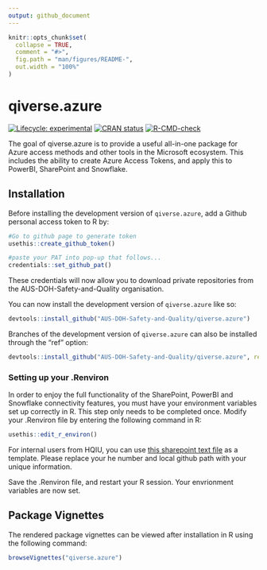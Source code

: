 ```yaml
---
output: github_document
---
```


<!-- README.md is generated from README.Rmd. Please edit that file -->

```r
knitr::opts_chunk$set(
  collapse = TRUE,
  comment = "#>",
  fig.path = "man/figures/README-",
  out.width = "100%"
)
```

# qiverse.azure

<!-- badges: start -->

[![Lifecycle: experimental](https://img.shields.io/badge/lifecycle-experimental-orange.svg)](https://lifecycle.r-lib.org/articles/stages.html#experimental) [![CRAN status](https://www.r-pkg.org/badges/version/qiverse.azure)](https://CRAN.R-project.org/package=qiverse.azure) [![R-CMD-check](https://github.com/AUS-DOH-Safety-and-Quality/qiverse.azure/actions/workflows/R-CMD-check.yaml/badge.svg)](https://github.com/AUS-DOH-Safety-and-Quality/qiverse.azure/actions/workflows/R-CMD-check.yaml)

<!-- badges: end -->

The goal of qiverse.azure is to provide a useful all-in-one package for Azure access methods and other tools in the Microsoft ecosystem. This includes the ability to create Azure Access Tokens, and apply this to PowerBI, SharePoint and Snowflake.

## Installation

Before installing the development version of `qiverse.azure`, add a Github personal access token to R by:

``` r
#Go to github page to generate token
usethis::create_github_token()

#paste your PAT into pop-up that follows...
credentials::set_github_pat()
```

These credentials will now allow you to download private repositories from the AUS-DOH-Safety-and-Quality organisation.

You can now install the development version of `qiverse.azure` like so:

``` r
devtools::install_github("AUS-DOH-Safety-and-Quality/qiverse.azure")
```

Branches of the development version of `qiverse.azure` can also be installed through the "ref" option:

``` r
devtools::install_github("AUS-DOH-Safety-and-Quality/qiverse.azure", ref = "branch-a")
```

### Setting up your .Renviron

In order to enjoy the full functionality of the SharePoint, PowerBI and Snowflake connectivity features, you must have your environment variables set up correctly in R. This step only needs to be completed once. Modify your .Renviron file by entering the following command in R:

``` r
usethis::edit_r_environ()
```

For internal users from HQIU, you can use [this sharepoint text file](https://wahealthdept.sharepoint.com/:t:/r/sites/SafetyandQualityIndicatorSetSQuIS/internal/SQuIS%20O365%20Confidential%20Documents/R/connectivity/example_renviron.txt) as a template. Please replace your he number and local github path with your unique information.

Save the .Renviron file, and restart your R session. Your envrionment variables are now set.

## Package Vignettes

The rendered package vignettes can be viewed after installation in R using the following command:

``` R
browseVignettes("qiverse.azure")
```
